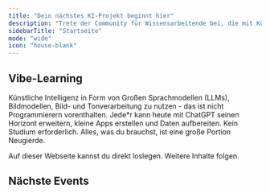 ```yaml
---
title: "Dein nächstes KI-Projekt beginnt hier"
description: "Trete der Community für Wissensarbeitende bei, die mit Künstlicher Intelligenz neue Wege gehen."
sidebarTitle: "Startseite"
mode: "wide"
icon: "house-blank"
---
```


## Vibe-Learning

Künstliche Intelligenz in Form von Großen Sprachmodellen (LLMs), Bildmodellen, Bild- und Tonverarbeitung zu nutzen - das ist nicht Programmierern vorenthalten. Jede*r kann heute mit ChatGPT seinen Horizont erweitern, kleine Apps erstellen und Daten aufbereiten. Kein Studium erforderlich. Alles, was du brauchst, ist eine große Portion Neugierde.

Auf dieser Webseite kannst du direkt loslegen. Weitere Inhalte folgen.

## Nächste Events


<MySnippet/>
